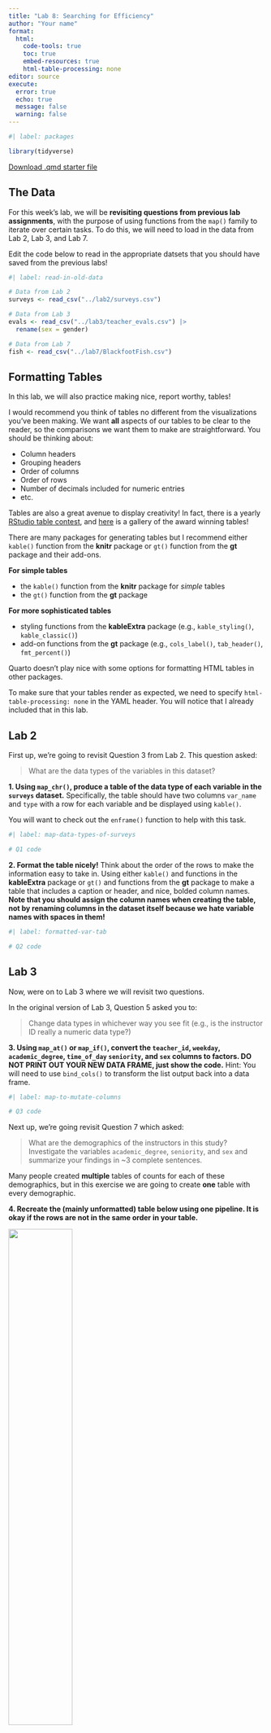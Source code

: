 ```yaml
---
title: "Lab 8: Searching for Efficiency"
author: "Your name"
format: 
  html:
    code-tools: true
    toc: true
    embed-resources: true
    html-table-processing: none
editor: source
execute: 
  error: true
  echo: true
  message: false
  warning: false
---
```


```r
#| label: packages

library(tidyverse)
```

[Download .qmd starter file](lab-8-iteration.qmd)

## The Data

For this week's lab, we will be **revisiting questions from previous lab assignments**, 
with the purpose of using functions from the `map()` family to 
iterate over certain tasks. To do this, we will need to load in the data from 
Lab 2, Lab 3, and Lab 7.

Edit the code below to read in the appropriate datsets that you should have saved
from the previous labs!

```r
#| label: read-in-old-data

# Data from Lab 2
surveys <- read_csv("../lab2/surveys.csv")

# Data from Lab 3
evals <- read_csv("../lab3/teacher_evals.csv") |> 
  rename(sex = gender)

# Data from Lab 7
fish <- read_csv("../lab7/BlackfootFish.csv")
```


## Formatting Tables

In this lab, we will also practice making nice, report worthy, tables!


I would recommend you think of tables no different from the visualizations
you've been making. We want **all** aspects of our tables to be clear to the
reader, so the comparisons we want them to make are straightforward. You should be thinking
about:

- Column headers
- Grouping headers
- Order of columns
- Order of rows
- Number of decimals included for numeric entries
- etc.

Tables are
also a great avenue to display creativity! In fact, there is a yearly [RStudio table contest](https://www.rstudio.com/blog/rstudio-table-contest-2022/), and [here](https://community.rstudio.com/c/table-gallery/64) is a gallery of the
award winning tables!

There are many packages for
generating tables but I recommend either `kable()` function from the **knitr** package or `gt()` function from the **gt** package and their add-ons.

**For simple tables**

-   the `kable()` function from the **knitr** package for *simple* tables
-   the `gt()` function from the **gt** package

**For more sophisticated tables**

-   styling functions from the **kableExtra** package (e.g., `kable_styling()`, `kable_classic()`)
-   add-on functions from the **gt** package (e.g., `cols_label()`, `tab_header()`, `fmt_percent()`)

::: callout-warning

Quarto doesn't play nice with some options for formatting HTML tables in other packages. 

To make sure that your tables render as expected, we need to specify `html-table-processing: none` in the YAML header. You will notice that I already included that in this lab.
:::



## Lab 2

First up, we're going to revisit Question 3 from Lab 2. This question asked:

> What are the data types of the variables in this dataset?

**1. Using `map_chr()`, produce a table of the data type of each variable in the `surveys` dataset.** Specifically, the table should have two columns `var_name` and `type` with a row for each variable and be displayed using `kable()`.

::: callout-tip
You will want to check out the `enframe()` function to help with this task.
:::

```r
#| label: map-data-types-of-surveys

# Q1 code
```


**2. Format the table nicely!** Think about the order of the rows to make the information easy to take in. Using either `kable()` and functions in the **kableExtra** package or `gt()` and functions from the **gt** package to make a table that includes a caption or header, and nice, bolded column names. **Note that you should assign the column names when creating the table, not by renaming columns in the dataset itself because we hate variable names with spaces in them!**

```r
#| label: formatted-var-tab

# Q2 code
```



## Lab 3

Now, were on to Lab 3 where we will revisit two questions. 

In the original version of Lab 3, Question 5 asked you to:

> Change data types in whichever way you see fit (e.g., is the instructor ID
> really a numeric data type?)

**3. Using `map_at()` or `map_if()`, convert the `teacher_id`, `weekday`, `academic_degree`, `time_of_day` `seniority`, and `sex` columns to factors. DO NOT PRINT OUT YOUR NEW DATA FRAME, just show the code.** Hint: You will need to use `bind_cols()` to transform the 
list output back into a data frame. 

```r
#| label: map-to-mutate-columns

# Q3 code
```

Next up, we're going revisit Question 7 which asked:

> What are the demographics of the instructors in this study? Investigate the
> variables `academic_degree`, `seniority`, and `sex` and summarize your
> findings in ~3 complete sentences.

Many people created **multiple** tables of counts for each of these
demographics, but in this exercise we are going to create **one** table with 
every demographic.

**4. Recreate the (mainly unformatted) table below using one pipeline. It is okay if the rows are not in the same order in your table.** 

![](images/unformatted-demographics.png){width=50%}

:::callout-tip

There are two main ways (that I have thought of) to approach this efficiently:

1. Using the `map_at()` funtion. The `list_rbind()` function and the `names_to` argument in that will be helpful!

2. Using both `pivot_wider()` and `pivot_longer()`.

It is easiest to start with creating a dataframe that has the `variable`, `level`, and `count` columns and then calculate `prop`, the proportion of professors that are in each group.

Final tip (not required) - I used the following options in `kable_styling()` to output this table:
```
  kable_styling(full_width = F,
                bootstrap_options = "striped")
```                

:::





::: {.callout-note}
# Same classification as Lab 3 

I'm using the `sen_level` classification from Challenge 3

- `"junior"` = `seniority` is 4 or less (inclusive)
- `"senior"` = `seniority` is between 4 and 8 (inclusive)
- `"very senior"` = `seniority` is greater than 8.
:::

```r
#| label: summary-table

# Q4 code
```

**5. Now turn that into a very nice table, like one of the examples below using `kable()` and `kableExtra` or `gt`.** 

::: {layout-ncol=2}

![Example 1](images/formatted-demo-1.png){width=80%}

![Example 2](images/formatted-demo-2.png)
:::



Your table does not need to copy one of these exactly but it should include:

- Some way of clearly indicating the three variable types as row groups
- Giving nice column names
- Using a column header that spans the count and % columns 
- Nicely formatting the % column
- Giving it a title or a caption


```r
#| label: fancy-demo-table

#Q5 code
```

## Lab 5

In lab 5 we got to solve a mystery using a bunch of different related data sets. Remember how we got the data?

> This code chunk will read in all of the tables of data for you. Don't modify or remove this!

This was also a mystery at the time! The code chunk given ran an R script that used `purrr` to iterate over all of the needed datasets and read them in. Let's write a more general function to do this ourselves!

**6. Write a function whose only argument is a directory that will read in all .csv files in that directory and return a list of the data frames.**

Specifically your function should:

  1. Find the names of all .csv files in that directory (the `list.files()` function will be helpful).
  2. Use `map()` to efficiently read all of the files into R and save them in a list
  3. Rename the elements of the list with the names of each file 
  4. Return the list

**Test it on a directory and show us that it works! Please do not print full datasets, just show us that the output is a list and the names.**

```r
#| label: data-read-fun

# Q6 code
```



## Lab 7

For our last problem, we will revisit a question from the most recent lab. 
Question 1 asked you to use `across()` to make a table which summarized: 

> What variable(s) have missing values present?  
> How many observations have missing values?

**7. Using `map_int()`, produce a nicely formatted table of the number of missing values for each variable in the `fish` data.** 

```r
#| label: map-missing-values-of-fish

#Q7 code
```

